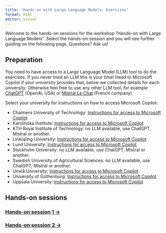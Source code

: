 ```yaml
---
title: "Hands-on with Large Language Models: Exercises"
format: html
editor: visual
---
```


Welcome to the hands-on sessions for the workshop "Hands-on with Large Language Models". Select the hands-on session and you will see further guiding on the following page. Questions? Ask us!

## Preparation

You need to have access to a Large Language Model (LLM) tool to do the exercises. If you never tried an LLM this is your time! Head to Microsoft Copilot if your university provides that, below we collected details for each university. Otherwise feel free to use any other LLM tool, for example [ChatGPT](https://chat.openai.com/) (OpenAI, USA) or [Mistral Le Chat](https://mistral.ai/) (French company).

Select your university for instructions on how to access Microsoft Copilot:

-   Chalmers University of Technology: [Instructions for access to Microsoft Copilot](https://guides.lib.chalmers.se/sokaochutvarderainformation/EN/ai)
-   Karolinska Institute: [Instructions for access to Microsoft Copilot](https://staff.ki.se/tools-and-support/it-and-telephony/it-research-support/ai-for-staff-bing-chat-enterprise)
-   KTH Royal Institute of Technology: no LLM available, use ChatGPT, Mistral or another.
-   Linköping University: [Instructions for access to Microsoft Copilot](https://liu.se/en/news-item/liu-far-copilot)
-   Lund University: [Instructions for access to Microsoft Copilot](https://www.staff.lu.se/article/lu-employees-can-now-use-ai-assistant-copilot-former-bing-chat-free)
-   Stockholm University: no LLM available, use ChatGPT, Mistral or another.
-   Swedish University of Agricultural Sciences: no LLM available, use ChatGPT, Mistral or another.
-   Umeå University: [Instructions for access to Microsoft Copilot](https://manual.its.umu.se/en/how-to-use-bing-chat/)
-   University of Gothenburg: [Instructions for access to Microsoft Copilot](https://studentportal.gu.se/en/news/you-can-now-login-with-your-student-account-to-use-copilot-with-bing)
-   Uppsala University: [Instructions for access to Microsoft Copilot](https://www.uu.se/en/staff/service-and-tools/tools-and-guides/generate-and-process-texts-and-images-using-ai/log-in-to-copilot)

## Hands-on sessions

### [Hands-on session 1 -\>](exercise_session_1.html)

### [Hands-on session 2 -\>](exercise_session_2.html)
